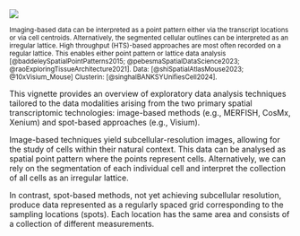![](../misc/fig1-overview.png)
<p><small> Imaging-based data can be interpreted as a point pattern either via the transcript locations or via cell centroids. Alternatively, the segmented cellular outlines can be interpreted as an irregular lattice. High throughput (HTS)-based approaches are most often recorded on a regular lattice. This enables either point pattern or lattice data analysis [@baddeleySpatialPointPatterns2015; @pebesmaSpatialDataScience2023; @raoExploringTissueArchitecture2021]. Data: [@shiSpatialAtlasMouse2023; @10xVisium_Mouse] Clusterin: [@singhalBANKSYUnifiesCell2024]. </small></p>

This vignette provides an overview of exploratory data analysis techniques tailored to the data modalities arising from the two primary spatial transcriptomic technologies: image-based methods (e.g., MERFISH, CosMx, Xenium) and spot-based approaches (e.g., Visium).

Image-based techniques yield subcellular-resolution images, allowing for the study of cells within their natural context. This data can be analysed as spatial point pattern where the points represent cells. Alternatively, we can rely on the segmentation of each individual cell and interpret the collection of all cells as an irregular lattice.

In contrast, spot-based methods, not yet achieving subcellular resolution, produce data represented as a regularly spaced grid corresponding to the sampling locations (spots). Each location has the same area and consists of a collection of different measurements.